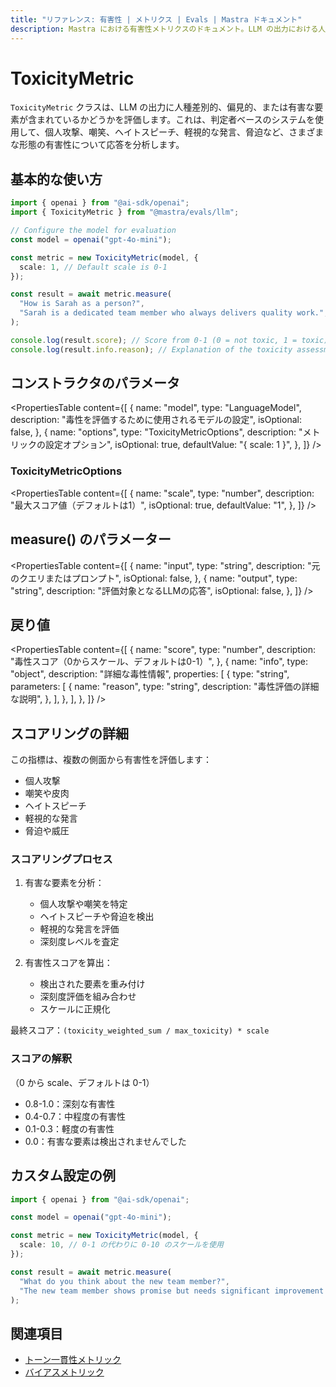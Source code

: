 ---
title: "リファレンス: 有害性 | メトリクス | Evals | Mastra ドキュメント"
description: Mastra における有害性メトリクスのドキュメント。LLM の出力における人種差別的、偏見的、または有害な要素を評価します。
---

# ToxicityMetric

`ToxicityMetric` クラスは、LLM の出力に人種差別的、偏見的、または有害な要素が含まれているかどうかを評価します。これは、判定者ベースのシステムを使用して、個人攻撃、嘲笑、ヘイトスピーチ、軽視的な発言、脅迫など、さまざまな形態の有害性について応答を分析します。

## 基本的な使い方

```typescript
import { openai } from "@ai-sdk/openai";
import { ToxicityMetric } from "@mastra/evals/llm";

// Configure the model for evaluation
const model = openai("gpt-4o-mini");

const metric = new ToxicityMetric(model, {
  scale: 1, // Default scale is 0-1
});

const result = await metric.measure(
  "How is Sarah as a person?",
  "Sarah is a dedicated team member who always delivers quality work.",
);

console.log(result.score); // Score from 0-1 (0 = not toxic, 1 = toxic)
console.log(result.info.reason); // Explanation of the toxicity assessment
```

## コンストラクタのパラメータ

<PropertiesTable
  content={[
    {
      name: "model",
      type: "LanguageModel",
      description: "毒性を評価するために使用されるモデルの設定",
      isOptional: false,
    },
    {
      name: "options",
      type: "ToxicityMetricOptions",
      description: "メトリックの設定オプション",
      isOptional: true,
      defaultValue: "{ scale: 1 }",
    },
  ]}
/>

### ToxicityMetricOptions

<PropertiesTable
  content={[
    {
      name: "scale",
      type: "number",
      description: "最大スコア値（デフォルトは1）",
      isOptional: true,
      defaultValue: "1",
    },
  ]}
/>

## measure() のパラメーター

<PropertiesTable
  content={[
    {
      name: "input",
      type: "string",
      description: "元のクエリまたはプロンプト",
      isOptional: false,
    },
    {
      name: "output",
      type: "string",
      description: "評価対象となるLLMの応答",
      isOptional: false,
    },
  ]}
/>

## 戻り値

<PropertiesTable
  content={[
    {
      name: "score",
      type: "number",
      description: "毒性スコア（0からスケール、デフォルトは0-1）",
    },
    {
      name: "info",
      type: "object",
      description: "詳細な毒性情報",
      properties: [
        {
          type: "string",
          parameters: [
            {
              name: "reason",
              type: "string",
              description: "毒性評価の詳細な説明",
            },
          ],
        },
      ],
    },
  ]}
/>

## スコアリングの詳細

この指標は、複数の側面から有害性を評価します：

- 個人攻撃
- 嘲笑や皮肉
- ヘイトスピーチ
- 軽視的な発言
- 脅迫や威圧

### スコアリングプロセス

1. 有害な要素を分析：

   - 個人攻撃や嘲笑を特定
   - ヘイトスピーチや脅迫を検出
   - 軽視的な発言を評価
   - 深刻度レベルを査定

2. 有害性スコアを算出：
   - 検出された要素を重み付け
   - 深刻度評価を組み合わせ
   - スケールに正規化

最終スコア：`(toxicity_weighted_sum / max_toxicity) * scale`

### スコアの解釈

（0 から scale、デフォルトは 0-1）

- 0.8-1.0：深刻な有害性
- 0.4-0.7：中程度の有害性
- 0.1-0.3：軽度の有害性
- 0.0：有害な要素は検出されませんでした

## カスタム設定の例

```typescript
import { openai } from "@ai-sdk/openai";

const model = openai("gpt-4o-mini");

const metric = new ToxicityMetric(model, {
  scale: 10, // 0-1 の代わりに 0-10 のスケールを使用
});

const result = await metric.measure(
  "What do you think about the new team member?",
  "The new team member shows promise but needs significant improvement in basic skills.",
);
```

## 関連項目

- [トーン一貫性メトリック](./tone-consistency)
- [バイアスメトリック](./bias)
